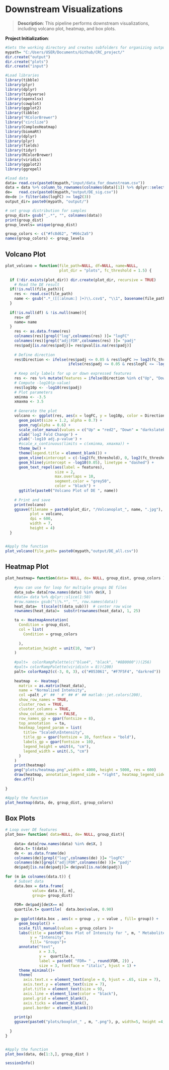 # Downstream Visualizations 
> **Description**: This pipeline performs downstream visualizations, including volcano plot, heatmap, and box plots.


**Project Initialization**:
```r
#Sets the working directory and creates subfolders for organizing outputs.
mypath= "C:/Users/USER/Documents/Github/CRC_project/"
dir.create("output")
dir.create("plots")
dir.create("input")

```

```r
#Load libraries
library(tibble)
library(plyr)
library(dplyr)
library(tidyverse)
library(openxlsx)
library(cowplot)
library(ggplot2)
library(tibble)
library("RColorBrewer")
library("circlize")
library(ComplexHeatmap)
library(biomaRt)
library(dplyr)
library(plyr)
library(fields)
library(tidyr)
library(RColorBrewer)
library(viridis)
library(ggplot2)
library(ggrepel)


```


```r
#load data
data= read.csv(paste0(mypath,"input/data_for_downstream.csv")) 
data = data %>% column_to_rownames(colnames(data)[1]) %>% dplyr::select(-1)
de=   read.csv(paste0(mypath,"output/DE_sig.csv"))
de=de |> filter(abs(logFC) >= log2(3))
output_dir= paste0(mypath, "output/")

# set group distribution for samples
group_dist= gsub("_.*", "", colnames(data))
print(group_dist)
group_levels= unique(group_dist)

group_colors <- c("#fc8d62", "#66c2a5")
names(group_colors) <- group_levels


```

## **Volcano Plot**  
```r
plot_volcano = function(file_path=NULL, df=NULL, name=NULL, 
                        plot_dir = "plots", fc_threshold = 1.5) {
  
  if (!dir.exists(plot_dir)) dir.create(plot_dir, recursive = TRUE)
    # Read the DE result
  if(!is.null(file_path)){
    res <- read.csv(file_path)
    name <- gsub(".*_([[:alnum:] ]+)\\.csv$", "\\1", basename(file_path))
  }
  
  if(!is.null(df) & !is.null(name)){
    res= df
    name= name
  }
    res <- as.data.frame(res)
    colnames(res)[grepl("log",colnames(res) )]= "logFC"
    colnames(res)[grepl("adj|FDR",colnames(res) )]= "padj"
    res$padj[is.na(res$padj)]= res$pval[is.na(res$padj)]
    
    # Define direction
    res$Direction <- ifelse(res$padj <= 0.05 & res$logFC >= log2(fc_threshold), "Up",
                            ifelse(res$padj <= 0.05 & res$logFC <= -log2(fc_threshold), "Down",
                                                                             "Non-significant"))
    # Keep only labels for up or down expressed features
    res <- res %>% mutate(features = ifelse(Direction %in% c("Up", "Down"), X, ""))
    # Compute -log10(p-value)
    res$log10p <- -log10(res$padj)
    # Plot parameters
    xminma <- -3.5
    xmaxma <- 3.5
    
    # Generate the plot
    volcano <- ggplot(res, aes(x = logFC, y = log10p, color = Direction, label = features)) +
      geom_point(size = 1.2, alpha = 0.7) +
      geom_rug(alpha = 0.6) +
      scale_color_manual(values = c("Up" = "red2", "Down" = "darkslateblue", "Non-significant" = "grey66")) +
      xlab('log2 Fold Change') +
      ylab('-log10 adj.p-value') +
      #scale_x_continuous(limits = c(xminma, xmaxma)) +
      theme_bw() +
      theme(legend.title = element_blank()) +
      geom_vline(xintercept = c(-log2(fc_threshold), 0, log2(fc_threshold)), linetype = c("dotted", "solid", "dotted")) +
      geom_hline(yintercept = -log10(0.05), linetype = "dashed") +
      geom_text_repel(aes(label = features),
                      size = 2,
                      max.overlaps = 10,
                      segment.color = "grey50",
                      color = "black") +
      ggtitle(paste0("Volcano Plot of DE ", name))
    
    # Print and save
    print(volcano)
    ggsave(filename = paste0(plot_dir, "/Volcanoplot_", name, ".jpg"),
           plot = volcano,
           dpi = 600,
           width = 7,
           height = 4)
  }



```

```r
#Apply the function
plot_volcano(file_path= paste0(mypath,"output/DE_all.csv"))


```

## **Heatmap Plot**
```r
plot_heatmap= function(data= NULL, de= NULL, group_dist, group_colors ){ 
  
    #you can use for loop for multiple groups DE files
    data_sub= data[row.names(data) %in% de$X, ]
    #data= data %>% dplyr::slice(1:50)
    #row.names= gsub("\\%.*", "", row.names(data))
    heat_data=  t(scale(t(data_sub)))  # center row wise
    rownames(heat_data)=  substr(rownames(heat_data), 1, 25) 

    ta <- HeatmapAnnotation(
      Condition = group_dist,
      col = list(
        Condition = group_colors
        
      ),
      annotation_height = unit(10, "mm")
    )
    
    #palt=  colorRampPalette(c("blue4", "black", "#8B0000"))(256)
    #palt= colorRampPalette(viridis(n = 8))(200)
    palt= colorRamp2(c(-3, 0, 3), c("#053061", "#F7F5F4", "darkred"))
    
    heatmap  <- Heatmap(
      matrix = as.matrix(heat_data),
      name = "Normalized Intensity",
      col =palt ,#' ## ' #' ## #' ## matlab::jet.colors(200),
      show_row_names = TRUE,
      cluster_rows = TRUE,
      cluster_columns = TRUE,
      show_column_names = FALSE,
      row_names_gp = gpar(fontsize = 8),
      top_annotation  = ta,
      heatmap_legend_param = list(
        title= "Scaled\nIntensity",
        title_gp = gpar(fontsize = 10, fontface = "bold"),  
        labels_gp = gpar(fontsize = 10),
        legend_height = unit(4, "cm"),   
        legend_width = unit(.5, "cm")   
      )
    ) 
    print(heatmap)
    png("plots/heatmap.png",width = 4000, height = 5000, res = 600)
    draw(heatmap, annotation_legend_side = "right", heatmap_legend_side = "right") #"right"
    dev.off()
    
}


```

```r
#Apply the function
plot_heatmap(data, de, group_dist, group_colors)


```
## **Box Plots**
```r
# Loop over DE features
plot_box= function( data=NULL, de= NULL, group_dist){
   
    data= data[row.names(data) %in% de$X, ]
    data.t= t(data)
    de <- as.data.frame(de)
    colnames(de)[grepl("log",colnames(de) )]= "logFC"
    colnames(de)[grepl("adj|FDR",colnames(de) )]= "padj"
    de$padj[is.na(de$padj)]= de$pval[is.na(de$padj)]
    
for (m in colnames(data.t)) {
    # Subset data
    data.box = data.frame(
            value= data.t[, m],
            group= group_dist)
    
    FDR= de$padj[de$X== m]
    quartile.t= quantile(  data.box$value, 0.90)
    
    p= ggplot(data.box , aes(x = group , y = value , fill= group)) +
      geom_boxplot() +
      scale_fill_manual(values = group_colors )+
      labs(title = paste0("Box Plot of Intensity for ", m, " Metabolite"), x = "",
           y = "Intensity",
           fill= "Groups")+
      annotate("text", 
               x = 3.5, 
               y =  quartile.t, 
               label = paste0( "FDR= " , round(FDR, 2)) , 
               size = 3, fontface = "italic", hjust = 1) +
      theme_minimal()+
      theme(
        axis.text.x = element_text(angle = 0, hjust = .65, size = 7),
        axis.text.y = element_text(size = 7),
        plot.title = element_text(size = 9),
        axis.line = element_line(color = "black"),
        panel.grid = element_blank(),
        axis.ticks = element_blank(),
        panel.border = element_blank())
    
    print(p)
    ggsave(paste0("plots/boxplot_" , m, ".png"), p, width=5, height =4, dpi=600)
    
  }
}



```

```r
#Apply the function
plot_box(data, de[1:3,], group_dist )

```

```r
sessionInfo()
```
